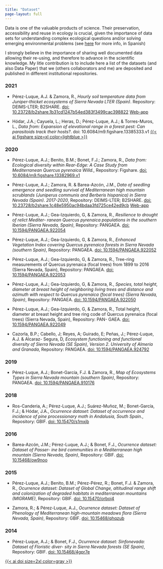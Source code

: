 ```yaml
---
title: "Dataset"
page-layout: full
---
```


Data is one of the valuable products of science. Their preservation, accessibility and reuse in ecology is crucial, given the importance of data sets for understanding complex ecological questions and/or solving emerging environmental problems (see [here](https://doi.org/10.7818/ECOS.1838) for more info, in Spanish) 

I strongly believe in the importance of sharing well documented data allowing their re-using, and therefore to advance in the scientific knowledge. My litle contribution is to include here a list of the datasets (and also Data Paper) that we (others collaborators and me) are deposited and published in different institutional repositories. 


### 2021
- Pérez-Luque, A.J. & Zamora, R., *Hourly soil temperature data from Juniper-thicket ecosystems of Sierra Nevada LTER (Spain)*. Repository: DEIMS-LTER; B2SHARE.
[doi: 10.23728/b2share.1b31cd1247b54ed383f3499cac398822](https://doi.org/10.23728/b2share.1b31cd1247b54ed383f3499cac398822) [Web-app](https://obsnev.es/apps/adaptamed/metadatos/microclim-enebral/microclimEnebral.html)


- Hódar, J.A.; Cayuela, L.; Heras, D.; Pérez-Luque, A.J.; & Torres-Muros, L., *Data from: Expansion of elevational range in a forest pest: Can parasitoids track their hosts?*. doi: 10.6084/m9.figshare.13385333.v1 [{{< ai figshare size=xl color=lightblue >}}](https://doi.org/10.6084/m9.figshare.13385333.v1)


### 2020 

- Pérez-Luque, A.J.; Benito, B.M.; Bonet, F.J.; Zamora, R., *Data from: Ecological diversity within Rear-Edge: A Case Study from Mediterranean Quercus pyrenaica Willd.,* Repository: Figshare.
[doi: 10.6084/m9.figshare.13382969.v1](https://doi.org/10.6084/m9.figshare.13382969.v1)

- Pérez-Luque, A.J.; Zamora, R. & Barea-Azcón, J.M., *Data of seedling emergence and seedling survival of Mediterranean high mountain scrublands (Juniperus communis and Berberis hispanica) in Sierra Nevada (Spain). 2017-2020*, Repository: DEIMS-LTER; B2SHARE.
[doi: 10.23728/b2share.1c48e5950ac94bdaa3fd725ce42ed9cb](https://doi.org/10.23728/b2share.1c48e5950ac94bdaa3fd725ce42ed9cb) [Web-app](https://obsnev.es/apps/adaptamed/metadatos/a5/adaptamed_sn_a5.html)

- Pérez-Luque, A.J.; Gea-Izquierdo, G, & Zamora, R., *Resilience to drought of relict Mediter- ranean Quercus pyrenaica populations in the southern Iberian (Sierra Nevada, Spain)*, Repository: PANGAEA.
[doi: 10.1594/PANGAEA.922054](https://doi.org/10.1594/PANGAEA.922054)

- Pérez-Luque, A.J.; Gea-Izquierdo, G, & Zamora, R., *Enhanced Vegetation Index covering Quercus pyrenaica forests in Sierra Nevada (southern Spain)*, Repository: PANGAEA.
[doi: 10.1594/PANGAEA.922052](https://doi.org/10.1594/PANGAEA.922052)

- Pérez-Luque, A.J.; Gea-Izquierdo, G, & Zamora, R., Tree-ring measurements of Quercus pyrenaica (focal trees) from 1899 to 2016 (Sierra Nevada, Spain), Repository: PANGAEA. [doi: 10.1594/PANGAEA.922053](https://doi.org/10.1594/PANGAEA.922053)

- Pérez-Luque, A.J.; Gea-Izquierdo, G, & Zamora, R., *Species, total height, diameter at breast height of neighboring living trees and distance and azimuth with respect to Quercus pyrenaica (focal trees) (Sierra Nevada, Spain)*, Repository: PANGAEA.
[doi: 10.1594/PANGAEA.922050](https://doi.org/10.1594/PANGAEA.922050)

- Pérez-Luque, A.J.; Gea-Izquierdo, G, & Zamora, R., Total height, diameter at breast height and tree ring code of Quercus pyrenaica (focal trees) (Sierra Nevada, Spain), Repository: PAN- GAEA.
[doi: 10.1594/PANGAEA.922049](https://doi.org/10.1594/PANGAEA.922049)

- Cazorla, B.P.; Cabello, J; Reyes, A; Guirado, E; Peñas, J.; Pérez-Luque, A.J. & Alcaraz- Segura, D, *Ecosystem functioning and functional diversity of Sierra Nevada (SE Spain), Version 2. University of Almería and Granada*, Repository: PANGAEA. [doi: 10.1594/PANGAEA.924792](https://doi.org/10.1594/PANGAEA.924792)

### 2019 

- Pérez-Luque, A.J.; Bonet-García, F.J. & Zamora, R., *Map of Ecosystems Types in Sierra Nevada mountain (southern Spain)*, Repository: PANGAEA. [doi: 10.1594/PANGAEA.910176](https://doi.org/10.1594/PANGAEA.910176)

### 2018 

- Ros-Canderia, A.; Pérez-Luque, A.J.; Suárez-Muñoz, M.; Bonet-García, F.J.; & Hódar, J.A., *Ocurrence dataset: Dataset of occurrence and incidence of pine processionary moth in Andalusia, South Spain.*, Repository: GBIF. [doi: 10.15470/s1mxjb](https://doi.org/10.15470/s1mxjb)

### 2016 

- Barea-Azcón, J.M.; Pérez-Luque, A.J.; & Bonet, F.J., *Ocurrence dataset: Dataset of Passer- ine bird communities in a Mediterranean high mountain (Sierra Nevada, Spain)*, Repository: GBIF. [doi: 10.15468/ow9noo](https://doi.org/10.15468/ow9noo)

### 2015

- Pérez-Luque, A.J.; Benito, B.M.; Pérez-Pérez, R.; Bonet, F.J. & Zamora, R., *Ocurrence dataset: Dataset of Global Change, altitudinal range shift and colonization of degraded habitats in mediterranean mountains (MIGRAME)*, Repository: GBIF. [doi: 10.15470/orboj4](https://doi.org/10.15470/orboj4)

- Zamora, R.; & Pérez-Luque, A.J., *Ocurrence dataset: Dataset of Phenology of Mediterranean high-mountain meadows flora (Sierra Nevada, Spain)*, Repository: GBIF. [doi: 10.15468/qhqzub](https://doi.org/10.15468/qhqzub)

### 2014
- Pérez-Luque, A.J.; & Bonet, F.J., *Ocurrence dataset: Sinfonevada: Dataset of Floristic diver- sity in Sierra Nevada forests (SE Spain)*, Repository: GBIF. [doi: 10.15468/4gpr7e](https://doi.org/10.15468/4gpr7e)

[{{< ai doi size=2xl color=gray >}}](https://doi.org/10.15468/4gpr7e)


